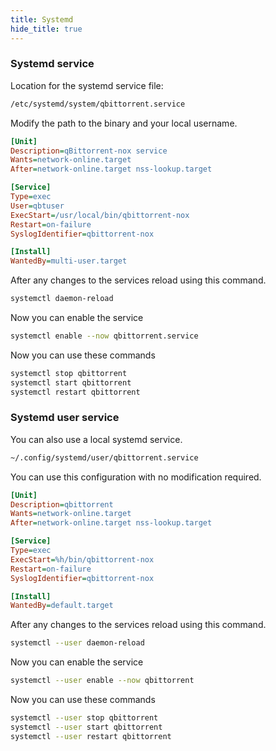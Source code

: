 ```yaml
---
title: Systemd
hide_title: true
---
```



### Systemd service

Location for the systemd service file:

```bash
/etc/systemd/system/qbittorrent.service
```

Modify the path to the binary and your local username.

```ini
[Unit]
Description=qBittorrent-nox service
Wants=network-online.target
After=network-online.target nss-lookup.target

[Service]
Type=exec
User=qbtuser
ExecStart=/usr/local/bin/qbittorrent-nox
Restart=on-failure
SyslogIdentifier=qbittorrent-nox

[Install]
WantedBy=multi-user.target
```

After any changes to the services reload using this command.

```bash
systemctl daemon-reload
```

Now you can enable the service

```bash
systemctl enable --now qbittorrent.service
```

Now you can use these commands

```bash
systemctl stop qbittorrent
systemctl start qbittorrent
systemctl restart qbittorrent
```

### Systemd user service

You can also use a local systemd service.

```bash
~/.config/systemd/user/qbittorrent.service
```

You can use this configuration with no modification required.

```ini
[Unit]
Description=qbittorrent
Wants=network-online.target
After=network-online.target nss-lookup.target

[Service]
Type=exec
ExecStart=%h/bin/qbittorrent-nox
Restart=on-failure
SyslogIdentifier=qbittorrent-nox

[Install]
WantedBy=default.target
```

After any changes to the services reload using this command.

```bash
systemctl --user daemon-reload
```

Now you can enable the service

```bash
systemctl --user enable --now qbittorrent
```

Now you can use these commands

```bash
systemctl --user stop qbittorrent
systemctl --user start qbittorrent
systemctl --user restart qbittorrent
```
